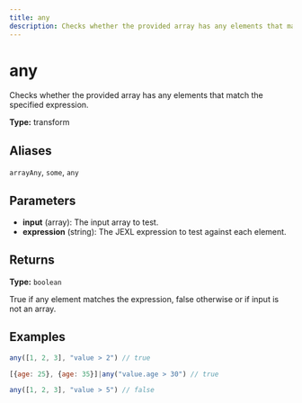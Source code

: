 ```yaml
---
title: any
description: Checks whether the provided array has any elements that match the specified expression.
---
```


# any

Checks whether the provided array has any elements that match the specified expression.

**Type:** transform

## Aliases

`arrayAny`, `some`, `any`

## Parameters

- **input** (array): The input array to test.
- **expression** (string): The JEXL expression to test against each element.

## Returns

**Type:** `boolean`

True if any element matches the expression, false otherwise or if input is not an array.

## Examples

```javascript
any([1, 2, 3], "value > 2") // true
```

```javascript
[{age: 25}, {age: 35}]|any("value.age > 30") // true
```

```javascript
any([1, 2, 3], "value > 5") // false
```
